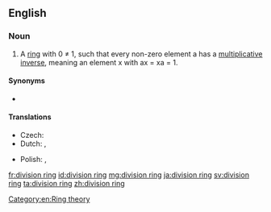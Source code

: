 ==English==
{{wikipedia}}

===Noun===
{{en-noun|head=[[division]] [[ring]]}}

# {{context|algebra|lang=en}} A [[ring]] with 0 ≠ 1, such that every non-zero element a has a [[multiplicative inverse]], meaning an element x with ax = xa = 1.

====Synonyms====
* {{l|en|skew field}}

====Translations====
{{trans-top|algebraic concept}}
* Czech: {{t+|cs|těleso|n}}
* Dutch: {{qualifier|Belgium}} {{t+|nl|lichaam|n}}, {{qualifier|Netherlands}} {{t|nl|scheef lichaam|n}}
{{trans-mid}}
* Polish: {{t|pl|[[pierścień]] z [[dzielenie]]m|m}}, {{qualifier|dated}} {{t|pl|ciało nieprzemienne|n}}
{{trans-bottom}}

[[Category:en:Ring theory]]

[[fr:division ring]]
[[id:division ring]]
[[mg:division ring]]
[[ja:division ring]]
[[sv:division ring]]
[[ta:division ring]]
[[zh:division ring]]